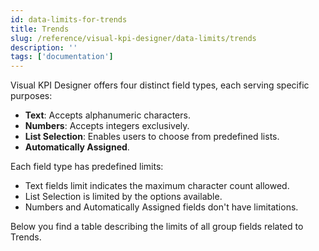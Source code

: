 ```yaml
---
id: data-limits-for-trends
title: Trends
slug: /reference/visual-kpi-designer/data-limits/trends
description: ''
tags: ['documentation']
---
```



Visual KPI Designer offers four distinct field types, each serving specific purposes:

- **Text**: Accepts alphanumeric characters.
- **Numbers**: Accepts integers exclusively.
- **List Selection**: Enables users to choose from predefined lists.
- **Automatically Assigned**.

Each field type has predefined limits:

- Text fields limit indicates the maximum character count allowed.
- List Selection is limited by the options available.
- Numbers and Automatically Assigned fields don't have limitations.

Below you find a table describing the limits of all group fields related to Trends.

<JsonToTable jsonData={table} />